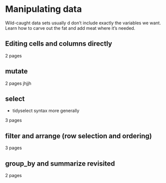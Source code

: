 # Manipulating data

Wild-caught data sets usually d don't include exactly the variables we want. Learn how to carve out the fat and add meat where it's needed.

## Editing cells and columns directly

2 pages

## mutate

2 pages jhjjh

## select

-   tidyselect syntax more generally

3 pages

## filter and arrange (row selection and ordering)

3 pages

## group_by and summarize revisited

2 pages

